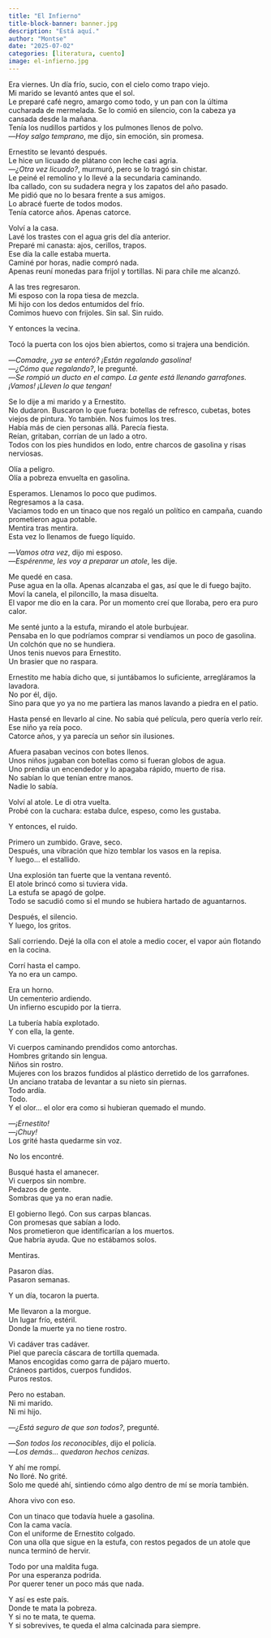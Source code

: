 ```yaml
---
title: "El Infierno"
title-block-banner: banner.jpg
description: "Está aquí."
author: "Montse"
date: "2025-07-02"
categories: [literatura, cuento]
image: el-infierno.jpg
---
```


Era viernes. Un día frío, sucio, con el cielo como trapo viejo.  
Mi marido se levantó antes que el sol.  
Le preparé café negro, amargo como todo, y un pan con la última cucharada de mermelada.
Se lo comió en silencio, con la cabeza ya cansada desde la mañana.  
Tenía los nudillos partidos y los pulmones llenos de polvo.  
—*Hoy salgo temprano*, me dijo, sin emoción, sin promesa.  

Ernestito se levantó después.  
Le hice un licuado de plátano con leche casi agria.  
—*¿Otra vez licuado?*, murmuró, pero se lo tragó sin chistar.  
Le peiné el remolino y lo llevé a la secundaria caminando.  
Iba callado, con su sudadera negra y los zapatos del año pasado.  
Me pidió que no lo besara frente a sus amigos.  
Lo abracé fuerte de todos modos.  
Tenía catorce años. Apenas catorce.  

Volví a la casa.  
Lavé los trastes con el agua gris del día anterior.  
Preparé mi canasta: ajos, cerillos, trapos.  
Ese día la calle estaba muerta.  
Caminé por horas, nadie compró nada.  
Apenas reuní monedas para frijol y tortillas. Ni para chile me alcanzó.  

A las tres regresaron.  
Mi esposo con la ropa tiesa de mezcla.  
Mi hijo con los dedos entumidos del frío.  
Comimos huevo con frijoles. Sin sal. Sin ruido.  

Y entonces la vecina.  

Tocó la puerta con los ojos bien abiertos, como si trajera una bendición.  

—*Comadre, ¿ya se enteró? ¡Están regalando gasolina!*  
—*¿Cómo que regalando?*, le pregunté.  
—*Se rompió un ducto en el campo. La gente está llenando garrafones. ¡Vamos! ¡Lleven lo que tengan!*  

Se lo dije a mi marido y a Ernestito.  
No dudaron. Buscaron lo que fuera: botellas de refresco, cubetas, botes viejos de pintura.
Yo también. Nos fuimos los tres.  
Había más de cien personas allá. Parecía fiesta.  
Reían, gritaban, corrían de un lado a otro.  
Todos con los pies hundidos en lodo, entre charcos de gasolina y risas nerviosas.  

Olía a peligro.  
Olía a pobreza envuelta en gasolina.  

Esperamos. Llenamos lo poco que pudimos.  
Regresamos a la casa.  
Vaciamos todo en un tinaco que nos regaló un político en campaña, cuando prometieron agua potable.  
Mentira tras mentira.  
Esta vez lo llenamos de fuego líquido.  

—*Vamos otra vez*, dijo mi esposo.  
—*Espérenme, les voy a preparar un atole*, les dije.  

Me quedé en casa.  
Puse agua en la olla. Apenas alcanzaba el gas, así que le di fuego bajito.  
Moví la canela, el piloncillo, la masa disuelta.  
El vapor me dio en la cara. Por un momento creí que lloraba, pero era puro calor.  

Me senté junto a la estufa, mirando el atole burbujear.  
Pensaba en lo que podríamos comprar si vendíamos un poco de gasolina.  
Un colchón que no se hundiera.  
Unos tenis nuevos para Ernestito.  
Un brasier que no raspara.  

Ernestito me había dicho que, si juntábamos lo suficiente, arregláramos la lavadora.  
No por él, dijo.  
Sino para que yo ya no me partiera las manos lavando a piedra en el patio.  

Hasta pensé en llevarlo al cine. No sabía qué película, pero quería verlo reír.  
Ese niño ya reía poco.  
Catorce años, y ya parecía un señor sin ilusiones.  

Afuera pasaban vecinos con botes llenos.  
Unos niños jugaban con botellas como si fueran globos de agua.  
Uno prendía un encendedor y lo apagaba rápido, muerto de risa.  
No sabían lo que tenían entre manos.  
Nadie lo sabía.  

Volví al atole. Le di otra vuelta.  
Probé con la cuchara: estaba dulce, espeso, como les gustaba.  

Y entonces, el ruido.  

Primero un zumbido. Grave, seco.  
Después, una vibración que hizo temblar los vasos en la repisa.  
Y luego… el estallido.  

Una explosión tan fuerte que la ventana reventó.  
El atole brincó como si tuviera vida.  
La estufa se apagó de golpe.  
Todo se sacudió como si el mundo se hubiera hartado de aguantarnos.  

Después, el silencio.  
Y luego, los gritos.  

Salí corriendo. Dejé la olla con el atole a medio cocer, el vapor aún flotando en la cocina.  

Corrí hasta el campo.  
Ya no era un campo.  

Era un horno.  
Un cementerio ardiendo.  
Un infierno escupido por la tierra.  

La tubería había explotado.  
Y con ella, la gente.  

Vi cuerpos caminando prendidos como antorchas.  
Hombres gritando sin lengua.  
Niños sin rostro.  
Mujeres con los brazos fundidos al plástico derretido de los garrafones.  
Un anciano trataba de levantar a su nieto sin piernas.  
Todo ardía.  
Todo.  
Y el olor… el olor era como si hubieran quemado el mundo.  

—*¡Ernestito!*  
—*¡Chuy!*  
Los grité hasta quedarme sin voz.  

No los encontré.  

Busqué hasta el amanecer.  
Vi cuerpos sin nombre.  
Pedazos de gente.  
Sombras que ya no eran nadie.  

El gobierno llegó. Con sus carpas blancas.  
Con promesas que sabían a lodo.  
Nos prometieron que identificarían a los muertos.  
Que habría ayuda. Que no estábamos solos.  

Mentiras.  

Pasaron días.  
Pasaron semanas.  

Y un día, tocaron la puerta.  

Me llevaron a la morgue.  
Un lugar frío, estéril.  
Donde la muerte ya no tiene rostro.  

Vi cadáver tras cadáver.  
Piel que parecía cáscara de tortilla quemada.  
Manos encogidas como garra de pájaro muerto.  
Cráneos partidos, cuerpos fundidos.  
Puros restos.  

Pero no estaban.  
Ni mi marido.  
Ni mi hijo.  

—*¿Está seguro de que son todos?*, pregunté.  

—*Son todos los reconocibles*, dijo el policía.  
—*Los demás... quedaron hechos cenizas.*  

Y ahí me rompí.  
No lloré. No grité.  
Solo me quedé ahí, sintiendo cómo algo dentro de mí se moría también.  

Ahora vivo con eso.  

Con un tinaco que todavía huele a gasolina.  
Con la cama vacía.  
Con el uniforme de Ernestito colgado.  
Con una olla que sigue en la estufa, con restos pegados de un atole que nunca terminó de hervir.  

Todo por una maldita fuga.  
Por una esperanza podrida.  
Por querer tener un poco más que nada.  

Y así es este país.  
Donde te mata la pobreza.  
Y si no te mata, te quema.  
Y si sobrevives, te queda el alma calcinada para siempre.